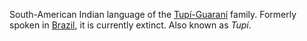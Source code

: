 South-American Indian language of the [[w:Tupí-Guaraní|Tupí-Guaraní]] family. Formerly spoken in [[w:Brazil|Brazil]], it is currently extinct. Also known as ''Tupí''.